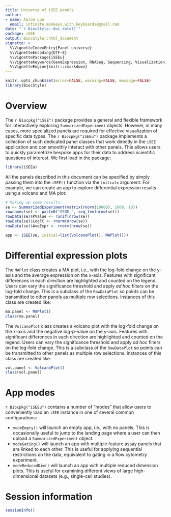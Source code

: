 ```yaml
---
title: Universe of iSEE panels
author:
- name: Aaron Lun
  email: infinite.monkeys.with.keyboards@gmail.com
date: "`r BiocStyle::doc_date()`"
package: iSEE
output: BiocStyle::html_document
vignette: >
  %\VignetteIndexEntry{Panel universe}
  %\VignetteEncoding{UTF-8}  
  %\VignettePackage{iSEEu}
  %\VignetteKeywords{GeneExpression, RNASeq, Sequencing, Visualization, QualityControl, GUI}
  %\VignetteEngine{knitr::rmarkdown}
---
```


```r
knitr::opts_chunk$set(error=FALSE, warning=FALSE, message=FALSE)
library(BiocStyle)
```

# Overview

The `r Biocpkg("iSEE")` package provides a general and flexible framework for interactively exploring `SummarizedExperiment` objects.
However, in many cases, more specialized panels are required for effective visualization of specific data types.
The `r Biocpkg("iSEEu")` package implements a collection of such dedicated panel classes that work directly in the `iSEE` application and can smoothly interact with other panels.
This allows users to quickly parametrize bespoke apps for their data to address scientific questions of interest.
We first load in the package:

```r
library(iSEEu)
```

All the panels described in this document can be specified by simply passing them into the `iSEE()` function via the `initial=` argument.
For example, we can create an app to explore differential expression results using a volcano and MA plot:

```r
# Making up some results:
se <- SummarizedExperiment(matrix(rnorm(10000), 1000, 10))
rownames(se) <- paste0("GENE_", seq_len(nrow(se)))
rowData(se)$PValue <- runif(nrow(se))
rowData(se)$LogFC <- rnorm(nrow(se))
rowData(se)$AveExpr <- rnorm(nrow(se))

app <- iSEE(se, initial=list(VolcanoPlot(), MAPlot()))
```

# Differential expression plots

The `MAPlot` class creates a MA plot, i.e., with the log-fold change on the y-axis and the average expression on the x-axis.
Features with significant differences in each direction are highlighted and counted on the legend.
Users can vary the significance threshold and apply _ad hoc_ filters on the log-fold change.
This is a subclass of the `RowDataPlot` so points can be transmitted to other panels as multiple row selections.
Instances of this class are created like:

```r
ma.panel <- MAPlot()
class(ma.panel)
```

The `VolcanoPlot` class creates a volcano plot with the log-fold change on the x-axis and the negative log-p-value on the y-axis.
Features with significant differences in each direction are highlighted and counted on the legend.
Users can vary the significance threshold and apply _ad hoc_ filters on the log-fold change.
This is a subclass of the `RowDataPlot` so points can be transmitted to other panels as multiple row selections.
Instances of this class are created like:

```r
vol.panel <- VolcanoPlot()
class(vol.panel)
```

# App modes

`r Biocpkg("iSEEu")` contains a number of "modes" that allow users to conveniently load an `iSEE` instance in one of several common configurations:

- `modeEmpty()` will launch an empty app, i.e., with no panels.
This is occasionally useful to jump to the landing page where a user can then upload a `SummarizedExperiment` object.
- `modeGating()` will launch an app with multiple feature assay panels that are linked to each other.
This is useful for applying sequential restrictions on the data, equivalent to gating in a flow cytometry experiment.
-  `modeReducedDim()` will launch an app with multiple reduced dimension plots.
This is useful for examining different views of large high-dimensional datasets (e.g., single-cell studies).

# Session information

```r
sessionInfo()
```

